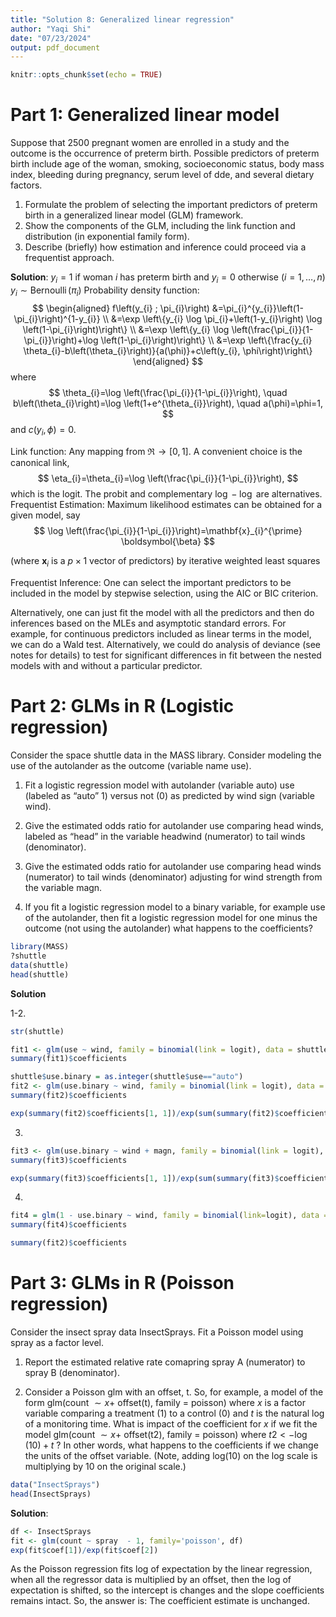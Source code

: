 ```yaml
---
title: "Solution 8: Generalized linear regression"
author: "Yaqi Shi"
date: "07/23/2024"
output: pdf_document
---
```


```r
knitr::opts_chunk$set(echo = TRUE)
```

# Part 1: Generalized linear model 

Suppose that 2500 pregnant women are enrolled in a study and the outcome is the occurrence of preterm birth. Possible predictors of preterm birth include age of the woman, smoking, socioeconomic status, body mass index, bleeding during pregnancy, serum level of dde, and several dietary factors. 

1. Formulate the problem of selecting the important predictors of preterm birth in a generalized linear model (GLM) framework. 
2. Show the components of the GLM, including the link function and distribution (in exponential family form). 
3. Describe (briefly) how estimation and inference could proceed via a frequentist approach.

**Solution**:
$y_{i}=1$ if woman $i$ has preterm birth and $y_{i}=0$ otherwise $(i=1, \ldots, n)$
$y_{i} \sim \operatorname{Bernoulli}\left(\pi_{i}\right)$
Probability density function:
$$
\begin{aligned}
f\left(y_{i} ; \pi_{i}\right) &=\pi_{i}^{y_{i}}\left(1-\pi_{i}\right)^{1-y_{i}} \\
&=\exp \left\{y_{i} \log \pi_{i}+\left(1-y_{i}\right) \log \left(1-\pi_{i}\right)\right\} \\
&=\exp \left\{y_{i} \log \left(\frac{\pi_{i}}{1-\pi_{i}}\right)+\log \left(1-\pi_{i}\right)\right\} \\
&=\exp \left\{\frac{y_{i} \theta_{i}-b\left(\theta_{i}\right)}{a(\phi)}+c\left(y_{i}, \phi\right)\right\}
\end{aligned}
$$
where
$$
\theta_{i}=\log \left(\frac{\pi_{i}}{1-\pi_{i}}\right), \quad b\left(\theta_{i}\right)=\log \left(1+e^{\theta_{i}}\right), \quad a(\phi)=\phi=1,
$$
and $c\left(y_{i}, \phi\right)=0$.

Link function:
Any mapping from $\Re \rightarrow[0,1]$. A convenient choice is the canonical link,
$$
\eta_{i}=\theta_{i}=\log \left(\frac{\pi_{i}}{1-\pi_{i}}\right),
$$
which is the logit. The probit and complementary $\log -\log$ are alternatives.
Frequentist Estimation:
Maximum likelihood estimates can be obtained for a given model, say
$$
\log \left(\frac{\pi_{i}}{1-\pi_{i}}\right)=\mathbf{x}_{i}^{\prime} \boldsymbol{\beta}
$$

(where $\mathbf{x}_{i}$ is a $p \times 1$ vector of predictors) by iterative weighted least squares

Frequentist Inference:
One can select the important predictors to be included in the model by stepwise selection, using the AIC or BIC criterion.

Alternatively, one can just fit the model with all the predictors and then do inferences based on the MLEs and asymptotic standard errors. For example, for continuous predictors included as linear terms in the model, we can do a Wald test. Alternatively, we could do analysis of deviance (see notes for details) to test for significant differences in fit between the nested models with and without a particular predictor.


# Part 2: GLMs in R (Logistic regression)

Consider the space shuttle data in the MASS library. Consider modeling the use of the autolander as the outcome (variable name use). 

1. Fit a logistic regression model with autolander (variable auto) use (labeled as "auto" 1) versus not (0) as predicted by wind sign (variable wind). 

2. Give the estimated odds ratio for autolander use comparing head winds, labeled as "head" in the variable headwind (numerator) to tail winds (denominator).

3. Give the estimated odds ratio for autolander use comparing head winds (numerator) to tail winds (denominator) adjusting for wind strength from the variable magn.

4. If you fit a logistic regression model to a binary variable, for example use of the autolander, then fit a logistic regression model for one minus the outcome (not using the autolander) what happens to the coefficients?

```r
library(MASS)
?shuttle
data(shuttle)
head(shuttle)
```

**Solution**

1-2. 
```r
str(shuttle)

fit1 <- glm(use ~ wind, family = binomial(link = logit), data = shuttle)
summary(fit1)$coefficients 
```

```r
shuttle$use.binary = as.integer(shuttle$use=="auto") 
fit2 <- glm(use.binary ~ wind, family = binomial(link = logit), data = shuttle)
summary(fit2)$coefficients
```

```r
exp(summary(fit2)$coefficients[1, 1])/exp(sum(summary(fit2)$coefficients[ , 1]))
```

3. 
```r
fit3 <- glm(use.binary ~ wind + magn, family = binomial(link = logit), data = shuttle)
summary(fit3)$coefficients

exp(summary(fit3)$coefficients[1, 1])/exp(sum(summary(fit3)$coefficients[ 1:2, 1]))
```

4. 
```r
fit4 = glm(1 - use.binary ~ wind, family = binomial(link=logit), data = shuttle)
summary(fit4)$coefficients

summary(fit2)$coefficients
```


# Part 3: GLMs in R (Poisson regression)

Consider the insect spray data InsectSprays. Fit a Poisson model using spray as a factor level. 

1. Report the estimated relative rate comapring spray A (numerator) to spray B (denominator).

2. Consider a Poisson glm with an offset, t. So, for example, a model of the form glm(count $\sim x+$ offset(t), family = poisson) where $x$ is a factor variable comparing a treatment (1) to a control (0) and $t$ is the natural log of a monitoring time. What is impact of the coefficient for $x$ if we fit the model glm(count $\sim x+$ offset(t2), family $=$ poisson) where $t 2<-\log (10)+t$ ? In other words, what happens to the coefficients if we change the units of the offset variable. (Note, adding log(10) on the log scale is multiplying by 10 on the original scale.)

```r
data("InsectSprays")
head(InsectSprays)
```

**Solution**:
```r
df <- InsectSprays
fit <- glm(count ~ spray  - 1, family='poisson', df)
exp(fit$coef[1])/exp(fit$coef[2])
```

As the Poisson regression fits log of expectation by the linear regression, when all the regressor data is multiplied by an offset, then the log of expectation is shifted, so the intercept is changes and the slope coefficients remains intact. So, the answer is:
The coefficient estimate is unchanged.

